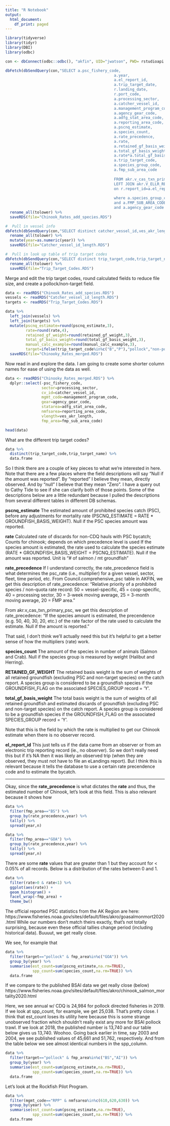 ---
title: "R Notebook"
output:
  html_document:
    df_print: paged
---

```{r,message=FALSE,warning=FALSE}
library(tidyverse)
library(tidyr)
library(DBI)
library(odbc)
```


```{r,eval=FALSE}
con <- dbConnect(odbc::odbc(), "akfin", UID="jwatson", PWD= rstudioapi::askForPassword("Enter AKFIN Password"))

dbFetch(dbSendQuery(con,"SELECT a.psc_fishery_code,
                                                a.year,
                                                a.el_report_id,
                                                a.trip_target_date,
                                                r.landing_date,
                                                r.port_code,
                                                a.processing_sector,
                                                a.catcher_vessel_id,
                                                a.management_program_code,
                                                a.agency_gear_code,
                                                a.adfg_stat_area_code,
                                                a.reporting_area_code,
                                                a.pscnq_estimate,
                                                a.species_count,
                                                a.rate_precedence,
                                                a.rate,
                                                a.retained_gf_basis_weight AS RETAINED_GF_WEIGHT,
                                                a.total_gf_basis_weight,
                                                a.rate*a.total_gf_basis_weight as manual_CALC_example,
                                                a.trip_target_code,
                                                a.species_group_code,
                                                a.fmp_sub_area_code
                                                
                                                FROM akr.v_cas_txn_primary_psc a
                                                LEFT JOIN akr.V_ELLR_REPORT r
                                                on r.report_id=a.el_report_id
                                                
                                                where a.species_group_code='CHNK'
                                                and a.FMP_SUB_AREA_CODE in ('BS','GOA','AI')
                                                and a.agency_gear_code in ('NPT','PTR')")) %>% 
  rename_all(tolower) %>% 
  saveRDS(file="Chinook_Rates_add_species.RDS")

#  Pull in vessel info
dbFetch(dbSendQuery(con,"SELECT distinct catcher_vessel_id,ves_akr_length,year from council.comprehensive_blend_ca")) %>% 
  rename_all(tolower) %>% 
  mutate(year=as.numeric(year)) %>% 
  saveRDS(file="Catcher_vessel_id_length.RDS")

#  Pull in look up table of trip target codes
dbFetch(dbSendQuery(con,"SELECT distinct trip_target_code,trip_target_name from council.comprehensive_blend_ca")) %>% 
  rename_all(tolower) %>% 
  saveRDS(file="Trip_Target_Codes.RDS")
```

Merge and edit the trip target codes, round calculated fields to reduce file size, and create a pollock/non-target field.

```{r, eval=FALSE}
data <- readRDS("Chinook_Rates_add_species.RDS")
vessels <- readRDS("Catcher_vessel_id_length.RDS")
targets <- readRDS("Trip_Target_Codes.RDS")

data %>% 
  left_join(vessels) %>% 
  left_join(targets) %>% 
  mutate(pscnq_estimate=round(pscnq_estimate,3),
         rate=round(rate,4),
         retained_gf_weight=round(retained_gf_weight,3),
         total_gf_basis_weight=round(total_gf_basis_weight,3),
         manual_calc_example=round(manual_calc_example,3),
         target=ifelse(trip_target_code%in%c("B","P"),"pollock","non-pollock")) %>% 
  saveRDS(file="Chinooky_Rates_merged.RDS")
```

Now read in and explore the data. I am going to create some shorter column names for ease of using the data as well. 

```{r}
data <- readRDS("Chinooky_Rates_merged.RDS") %>% 
  dplyr::select(-psc_fishery_code,
                sector=processing_sector,
                cv_id=catcher_vessel_id,
                mgmt_code=management_program_code,
                gear=agency_gear_code,
                statarea=adfg_stat_area_code,
                nmfsarea=reporting_area_code,
                vlength=ves_akr_length,
                fmp_area=fmp_sub_area_code)

head(data)
```

What are the different trip target codes?

```{r}
data %>% 
  distinct(trip_target_code,trip_target_name) %>% 
  data.frame
```

So I think there are a couple of key pieces to what we're interested in here. 
Note that there are a few places where the field descriptions will say "Null if the amount was reported". By "reported" I believe they mean, directly observed. And by "null" I believe that they mean "Zero". I have a query out to Cathy Tide to see if she can clarify both of those points.
Some of the descriptions below are a little redundant because I pulled the descriptions from several different tables in different DB schemas.

**pscnq_estimate**
The estimated amount of prohibited species catch (PSC), before any adjustments for mortality rate (PSCNQ_ESTIMATE = RATE * GROUNDFISH_BASIS_WEIGHT). 
Null if the PSC species amount was reported.

**rate**
Calculated rate of discards for non-CDQ hauls with PSC bycatch; Counts for chinook; depends on which precedence level is used
If the species amount is estimated, the rate used to calculate the species estimate  (RATE * GROUNDFISH_BASIS_WEIGHT = PSCNQ_ESTIMATE). Null if the amount was reported.
Unit is "# of salmon / mt groundfish"

**rate_precedence**
If I understand correctly, the rate_precedence field is what determines the psc_rate (i.e., multiplier) for a given vessel, sector, fleet, time period, etc.
From Council.comprehensive_psc table in AKFIN, we get this description of rate_precedence:
"Relative priority of a prohibited species / non-quota rate record:  50 = vessel-specific, 45 = coop-specific, 40 = processing sector, 30 = 3-week moving average, 25 = 3-month moving average, 20 = FMP area."

From akr.v_cas_txn_primary_psc, we get this description of rate_precedence:
"If the species amount is estimated, the precendence (e.g. 50, 40, 30, 20, etc.) of the rate factor of the rate used to calculate the estimate. Null if the amount is reported."

That said, I don't think we'll actually need this but it's helpful to get a better sense of how the multipliers (rate) work.

**species_count**
The amount of the species in number of animals (Salmon and Crab). Null if the species group is measured by weight (Halibut and Herring).

**RETAINED_GF_WEIGHT**
The retained basis weight is the sum of weights of all retained groundfish (excluding PSC and non-target species) on the catch report. A species group is considered to be a groundfish species if the GROUNDFISH_FLAG on the associated SPECIES_GROUP record = 'Y'.

**total_gf_basis_weight**
The total basis weight is the sum of weights of all retained groundfish and estimated discards of groundfish (excluding PSC and non-target species) on the catch report. A species group is considered to be a groundfish species if the GROUNDFISH_FLAG on the associated SPECIES_GROUP record = 'Y'.

Note that this is the field by which the rate is multiplied to get our Chinook estimate when there is no observer record.

**el_report_id** 
This just tells us if the data came from an observer or from an electronic trip reporting record (ie., no observer). So we don't really need this but if it's NA then it was likely an observed trip (when they are observed, they must not have to file an eLandings report). But I think this is relevant because it tells the database to use a certain rate precendence code and to estimate the bycatch.

--------------------------------

Okay, since the **rate_precedence** is what dictates the **rate** and thus, the estimated number of Chinook, let's look at this field. 
This is also relevant because it shows how 




```{r}
data %>% 
  filter(fmp_area=="BS") %>% 
  group_by(rate_precedence,year) %>% 
  tally() %>% 
  spread(year,n)
```

```{r}
data %>% 
  filter(fmp_area=="GOA") %>% 
  group_by(rate_precedence,year) %>% 
  tally() %>% 
  spread(year,n)
```

There are some **rate** values that are greater than 1 but they account for < 0.05% of all records. Below is a distribution of the rates between 0 and 1.

```{r,message=FALSE}
data %>% 
  filter(rate>0 & rate<1) %>% 
  ggplot(aes(rate)) + 
  geom_histogram() + 
  facet_wrap(~fmp_area) +
  theme_bw()
```

The official reported PSC statistics from the AK Region are here:
https://www.fisheries.noaa.gov/sites/default/files/akro/goasalmonmort2020.html
While our numbers don't match theirs exactly, that's not totally surprising, because even these official tallies change period (including historical data). Buuuut, we get really close. 

We see, for example that 

```{r}
data %>% 
  filter(target=="pollock" & fmp_area%in%c("GOA")) %>% 
  group_by(year) %>% 
  summarise(est_count=sum(pscnq_estimate,na.rm=TRUE),
            spp_count=sum(species_count,na.rm=TRUE)) %>% 
  data.frame
```

If we compare to the published BSAI data we get really close (below)
https://www.fisheries.noaa.gov/sites/default/files/akro/chinook_salmon_mortality2020.html

Here, we see annual w/ CDQ is 24,984 for pollock directed fisheries in 2019. If we look at spp_count, for example, we get 25,038. That's pretty close.
I think that est_count loses its utility here because this is some strange unobserved fraction which shouldn't really exist any more for BSAI pollock trawl. 
If we look at 2018, the published number is 13,740 and our table below gives us 13,740. Woohoo. Going back earlier in time, say 2003 and 2004, we see published values of 45,661 and 51,762, respectively. And from the table below we see almost identical numbers in the spp_column.

```{r}
data %>% 
  filter(target=="pollock" & fmp_area%in%c("BS","AI")) %>% 
  group_by(year) %>% 
  summarise(est_count=sum(pscnq_estimate,na.rm=TRUE),
            spp_count=sum(species_count,na.rm=TRUE)) %>% 
  data.frame
```

Let's look at the Rockfish Pilot Program. 

```{r}
data %>% 
  filter(mgmt_code=="RPP" & nmfsarea%in%c(610,620,630)) %>% 
  group_by(year) %>% 
  summarise(est_count=sum(pscnq_estimate,na.rm=TRUE),
            spp_count=sum(species_count,na.rm=TRUE)) %>% 
  data.frame
```